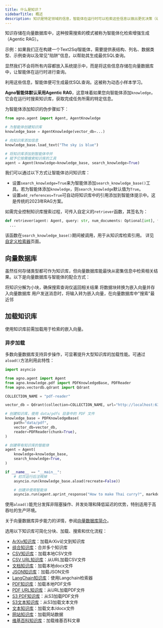 ```yaml
---
title: 什么是知识？
sidebarTitle: 概述
description: 知识是特定领域的信息，智能体在运行时可以检索这些信息以做出更优决策（动态小样本学习）并提供精准响应（智能体增强检索）。
---
```

知识存储在向量数据库中，这种按需搜索的模式被称为智能体化检索增强生成（Agentic RAG）。

<Accordion title="动态小样本学习：Text2Sql 智能体" icon="database">
示例：如果我们正在构建一个Text2Sql智能体，需要提供表结构、列名、数据类型、示例查询以及常见"陷阱"信息，以帮助其生成最优SQL查询。

显然我们不会将所有内容都放入系统提示中，而是将这些信息存储在向量数据库中，让智能体在运行时进行查询。

利用这些信息，智能体便可生成最优SQL查询。这被称为动态小样本学习。
</Accordion>

**Agno智能体默认采用Agentic RAG**，这意味着如果您向智能体添加`knowledge`，它会在运行时搜索知识库，获取完成任务所需的特定信息。

为智能体添加知识的伪步骤如下：

```python
from agno.agent import Agent, AgentKnowledge

# 为智能体创建知识库
knowledge_base = AgentKnowledge(vector_db=...)

# 向知识库添加信息
knowledge_base.load_text("The sky is blue")

# 将知识库添加到智能体中并
# 赋予它按需搜索知识库的工具
agent = Agent(knowledge=knowledge_base, search_knowledge=True)
```

我们可以通过以下方式让智能体访问知识库：

- 设置`search_knowledge=True`来为智能体添加`search_knowledge_base()`工具。若为智能体添加`knowledge`，则`search_knowledge`默认值为`True`。
- 设置`add_references=True`可自动将知识库中的引用添加到智能体提示中。这是传统的2023年RAG方案。

<Tip>

如需完全控制知识库搜索过程，可传入自定义的`retriever`函数，其签名为：

```python
def retriever(agent: Agent, query: str, num_documents: Optional[int], **kwargs) -> Optional[list[dict]]:
  ...
```

该函数在`search_knowledge_base()`期间被调用，用于从知识库检索引用。
详见[自定义检索器](../knowledge/custom_retriever)页面。

</Tip>

## 向量数据库

虽然任何存储类型都可作为知识库，但向量数据库能最快从密集信息中检索相关结果。以下是向量数据库与智能体的配合方式：

<Steps>
  <Step title="信息分块处理">
    将知识分解为小块，确保搜索查询仅返回相关结果
  </Step>
  <Step title="加载知识库">
    将数据块转换为嵌入向量并存入向量数据库
  </Step>
  <Step title="搜索知识库">
    用户发送消息时，将输入转为嵌入向量，在向量数据库中"搜索"最近邻
  </Step>
</Steps>

## 加载知识库

使用知识库前需加载用于检索的嵌入向量。

### 异步加载

多数向量数据库支持异步操作，可显著提升大型知识库的加载性能。可通过`aload()`方法利用此特性：

```python
import asyncio

from agno.agent import Agent
from agno.knowledge.pdf import PDFKnowledgeBase, PDFReader
from agno.vectordb.qdrant import Qdrant

COLLECTION_NAME = "pdf-reader"

vector_db = Qdrant(collection=COLLECTION_NAME, url="http://localhost:6333")

# 创建知识库，使用 data/pdfs 目录中的 PDF 文件
knowledge_base = PDFKnowledgeBase(
    path="data/pdf",
    vector_db=vector_db,
    reader=PDFReader(chunk=True),
)

# 创建带有知识库的智能体
agent = Agent(
    knowledge=knowledge_base,
    search_knowledge=True,
)

if __name__ == "__main__":
    # 初次运行后注释掉
    asyncio.run(knowledge_base.aload(recreate=False))

    # 创建并使用智能体
    asyncio.run(agent.aprint_response("How to make Thai curry?", markdown=True))
```

使用`aload()`能充分发挥非阻塞操作、并发处理和降低延迟的优势，特别适用于高吞吐的生产环境。

关于向量数据库异步能力的详情，参阅[向量数据库简介](/vectordb/introduction)。


选用以下知识库可简化分块、加载、搜索和优化流程：
- [ArXiv知识库](/knowledge/arxiv)：加载ArXiv论文到知识库
- [组合知识库](/knowledge/combined)：合并多个知识库
- [CSV知识库](/knowledge/csv)：加载本地CSV文件
- [CSV URL知识库](/knowledge/csv-url)：从URL加载CSV文件
- [文档知识库](/knowledge/document)：加载本地docx文件
- [JSON知识库](/knowledge/json)：加载JSON文件
- [LangChain知识库](/knowledge/langchain)：使用Langchain检索器
- [PDF知识库](/knowledge/pdf)：加载本地PDF文件
- [PDF URL知识库](/knowledge/pdf-url)：从URL加载PDF文件
- [S3 PDF知识库](/knowledge/s3_pdf)：从S3加载PDF文件
- [S3文本知识库](/knowledge/s3_text)：从S3加载文本文件
- [文本知识库](/knowledge/text)：加载文本/docx文件
- [网站知识库](/knowledge/website)：加载网站数据
- [维基百科知识库](/knowledge/wikipedia)：加载维基百科文章